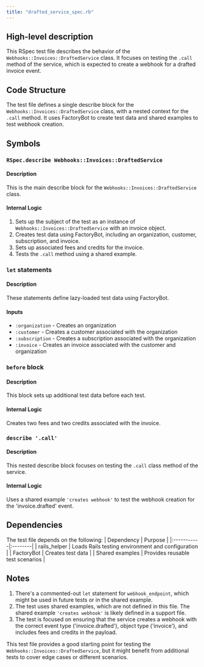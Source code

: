 ```yaml
---
title: "drafted_service_spec.rb"
---
```


## High-level description
This RSpec test file describes the behavior of the `Webhooks::Invoices::DraftedService` class. It focuses on testing the `.call` method of the service, which is expected to create a webhook for a drafted invoice event.

## Code Structure
The test file defines a single describe block for the `Webhooks::Invoices::DraftedService` class, with a nested context for the `.call` method. It uses FactoryBot to create test data and shared examples to test webhook creation.

## Symbols

### `RSpec.describe Webhooks::Invoices::DraftedService`
#### Description
This is the main describe block for the `Webhooks::Invoices::DraftedService` class.

#### Internal Logic
1. Sets up the subject of the test as an instance of `Webhooks::Invoices::DraftedService` with an invoice object.
2. Creates test data using FactoryBot, including an organization, customer, subscription, and invoice.
3. Sets up associated fees and credits for the invoice.
4. Tests the `.call` method using a shared example.

### `let` statements
#### Description
These statements define lazy-loaded test data using FactoryBot.

#### Inputs
- `:organization` - Creates an organization
- `:customer` - Creates a customer associated with the organization
- `:subscription` - Creates a subscription associated with the organization
- `:invoice` - Creates an invoice associated with the customer and organization

### `before` block
#### Description
This block sets up additional test data before each test.

#### Internal Logic
Creates two fees and two credits associated with the invoice.

### `describe '.call'`
#### Description
This nested describe block focuses on testing the `.call` class method of the service.

#### Internal Logic
Uses a shared example `'creates webhook'` to test the webhook creation for the 'invoice.drafted' event.

## Dependencies
The test file depends on the following:
| Dependency | Purpose |
|:-----------|:--------|
| rails_helper | Loads Rails testing environment and configuration |
| FactoryBot | Creates test data |
| Shared examples | Provides reusable test scenarios |

## Notes
1. There's a commented-out `let` statement for `webhook_endpoint`, which might be used in future tests or in the shared example.
2. The test uses shared examples, which are not defined in this file. The shared example `'creates webhook'` is likely defined in a support file.
3. The test is focused on ensuring that the service creates a webhook with the correct event type ('invoice.drafted'), object type ('invoice'), and includes fees and credits in the payload.

This test file provides a good starting point for testing the `Webhooks::Invoices::DraftedService`, but it might benefit from additional tests to cover edge cases or different scenarios.